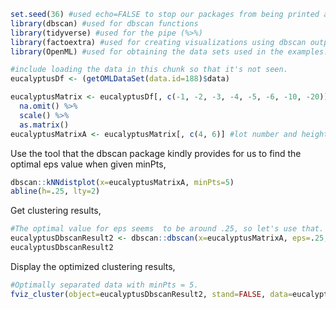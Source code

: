 ```r
set.seed(36) #used echo=FALSE to stop our packages from being printed again. But they are necessary for knitting out an HTML page. 
library(dbscan) #used for dbscan functions
library(tidyverse) #used for the pipe (%>%) 
library(factoextra) #used for creating visualizations using dbscan output
library(OpenML) #used for obtaining the data sets used in the examples. 

#include loading the data in this chunk so that it's not seen.
eucalyptusDf <- (getOMLDataSet(data.id=188)$data)

eucalyptusMatrix <- eucalyptusDf[, c(-1, -2, -3, -4, -5, -6, -10, -20)] %>% #remove label column and everything else I don't want
  na.omit() %>%
  scale() %>%
  as.matrix()
eucalyptusMatrixA <- eucalyptusMatrix[, c(4, 6)] #lot number and height
```

Use the tool that the dbscan package kindly provides for us to find the optimal eps value when given minPts,
```r
dbscan::kNNdistplot(x=eucalyptusMatrixA, minPts=5)
abline(h=.25, lty=2)
```

Get clustering results,
```r
#The optimal value for eps seems  to be around .25, so let's use that. 
eucalyptusDbscanResult2 <- dbscan::dbscan(x=eucalyptusMatrixA, eps=.25, minPts = 5)
eucalyptusDbscanResult2
```

Display the optimized clustering results,
```r
#Optimally separated data with minPts = 5.
fviz_cluster(object=eucalyptusDbscanResult2, stand=FALSE, data=eucalyptusMatrix, choose.vars=c("PMCno", "Ht"), geom=c("point"), ggtheme=theme_bw(), ellipse=TRUE, show.clust.cent = FALSE, pointsize=1.5, outlier.pointsize = 0.5)
```
